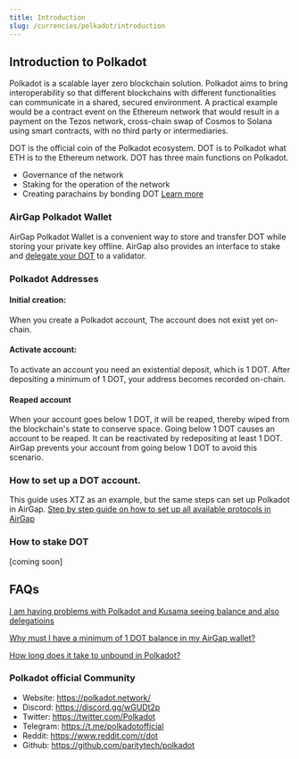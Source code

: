 ```yaml
---
title: Introduction
slug: /currencies/polkadot/introduction
---
```


## Introduction to Polkadot

Polkadot is a scalable layer zero blockchain solution.
Polkadot aims to bring interoperability so that different blockchains with different functionalities can communicate in a shared, secured environment. A practical example would be a contract event on the Ethereum network that would result in a payment on the Tezos network, cross-chain swap of Cosmos to Solana using smart contracts, with no third party or intermediaries.

DOT is the official coin of the Polkadot ecosystem. DOT is to Polkadot what ETH is to the Ethereum network. DOT has three main functions on Polkadot.

- Governance of the network
- Staking for the operation of the network
- Creating parachains by bonding DOT
  [Learn more](https://polkadot.network/)

### AirGap Polkadot Wallet

AirGap Polkadot Wallet is a convenient way to store and transfer DOT while storing your private key offline. AirGap also provides an interface to stake and [delegate your DOT](https://medium.com/airgap-it/airgap-adds-polkadot-support-with-delegation-a4d14a8b55d3) to a validator.

### Polkadot Addresses

#### Initial creation:

When you create a Polkadot account, The account does not exist yet on-chain.

#### Activate account:

To activate an account you need an existential deposit, which is 1 DOT. After depositing a minimum of 1 DOT, your address becomes recorded on-chain.

#### Reaped account

When your account goes below 1 DOT, it will be reaped, thereby wiped from the blockchain's state to conserve space.
Going below 1 DOT causes an account to be reaped. It can be reactivated by redepositing at least 1 DOT.
AirGap prevents your account from going below 1 DOT to avoid this scenario.

### How to set up a DOT account.

This guide uses XTZ as an example, but the same steps can set up Polkadot in AirGap.
[Step by step guide on how to set up all available protocols in AirGap](https://medium.com/airgap-it/airgap-the-step-by-step-guide-c4c3d3fe9a05)

### How to stake DOT

[coming soon]

## FAQs

[I am having problems with Polkadot and Kusama seeing balance and also delegatioins](https://support.airgap.it/FAQ#i-am-having-problems-with-polkadot-and-kusama-seeing-balance-and-also-delegatioins)

[Why must I have a minimum of 1 DOT balance in my AirGap wallet?](https://support.airgap.it/FAQ#why-must-i-have-a-minimum-of-1-dot-balance-in-my-airgap-wallet)

[How long does it take to unbound in Polkadot?](https://support.airgap.it/FAQ#why-must-i-have-a-minimum-of-1-dot-balance-in-my-airgap-wallet)

### Polkadot official Community

- Website: https://polkadot.network/
- Discord: https://discord.gg/wGUDt2p
- Twitter: https://twitter.com/Polkadot
- Telegram: https://t.me/polkadotofficial
- Reddit: https://www.reddit.com/r/dot
- Github: https://github.com/paritytech/polkadot
